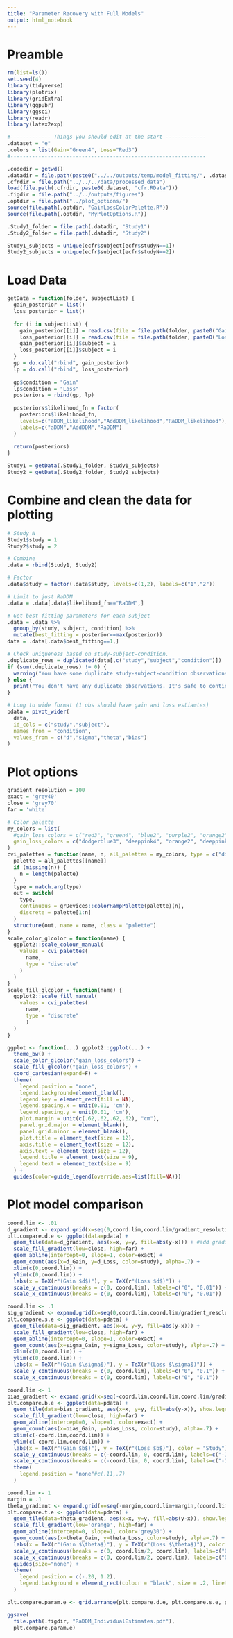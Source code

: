 ```yaml
---
title: "Parameter Recovery with Full Models"
output: html_notebook
---
```


# Preamble

```r
rm(list=ls())
set.seed(4)
library(tidyverse)
library(plotrix)
library(gridExtra)
library(ggpubr)
library(ggsci)
library(readr)
library(latex2exp)

#------------- Things you should edit at the start -------------
.dataset = "e"
.colors = list(Gain="Green4", Loss="Red3")
#---------------------------------------------------------------

.codedir = getwd()
.datadir = file.path(paste0("../../outputs/temp/model_fitting/", .dataset))
.cfrdir = file.path("../../../data/processed_data")
load(file.path(.cfrdir, paste0(.dataset, "cfr.RData")))
.figdir = file.path("../../outputs/figures")
.optdir = file.path("../plot_options/")
source(file.path(.optdir, "GainLossColorPalette.R"))
source(file.path(.optdir, "MyPlotOptions.R"))

.Study1_folder = file.path(.datadir, "Study1")
.Study2_folder = file.path(.datadir, "Study2")

Study1_subjects = unique(ecfr$subject[ecfr$studyN==1])
Study2_subjects = unique(ecfr$subject[ecfr$studyN==2])
```

# Load Data

```r
getData = function(folder, subjectList) {
  gain_posterior = list()
  loss_posterior = list()
  
  for (i in subjectList) {
    gain_posterior[[i]] = read.csv(file = file.path(folder, paste0("Gain_modelPosteriors_", i, ".csv")))
    loss_posterior[[i]] = read.csv(file = file.path(folder, paste0("Loss_modelPosteriors_", i, ".csv")))
    gain_posterior[[i]]$subject = i
    loss_posterior[[i]]$subject = i
  }
  gp = do.call("rbind", gain_posterior)
  lp = do.call("rbind", loss_posterior)
  
  gp$condition = "Gain"
  lp$condition = "Loss"
  posteriors = rbind(gp, lp)
  
  posteriors$likelihood_fn = factor(
    posteriors$likelihood_fn,
    levels=c("aDDM_likelihood","AddDDM_likelihood","RaDDM_likelihood"),
    labels=c("aDDM","AddDDM","RaDDM")
  )
  
  return(posteriors)
}

Study1 = getData(.Study1_folder, Study1_subjects)
Study2 = getData(.Study2_folder, Study2_subjects)
```

# Combine and clean the data for plotting

```r
# Study N
Study1$study = 1
Study2$study = 2

# Combine
.data = rbind(Study1, Study2)

# Factor
.data$study = factor(.data$study, levels=c(1,2), labels=c("1","2"))

# Limit to just RaDDM
.data = .data[.data$likelihood_fn=="RaDDM",]

# Get best fitting parameters for each subject
.data = .data %>%
  group_by(study, subject, condition) %>%
  mutate(best_fitting = posterior==max(posterior))
data = .data[.data$best_fitting==1,]

# Check uniqueness based on study-subject-condition.
.duplicate_rows = duplicated(data[,c("study","subject","condition")]) | duplicated(data[,c("study","subject","condition")], fromLast=T)
if (sum(.duplicate_rows) != 0) {
  warning("You have some duplicate study-subject-condition observations.")  
} else {
  print("You don't have any duplicate observations. It's safe to continue!")
}

# Long to wide format (1 obs should have gain and loss estiamtes)
pdata = pivot_wider(
  data, 
  id_cols = c("study","subject"), 
  names_from = "condition", 
  values_from = c("d","sigma","theta","bias")
)
```

# Plot options

```r
gradient_resolution = 100
exact = 'grey40'
close = 'grey70'
far = 'white'

# Color palette
my_colors = list(
  #gain_loss_colors = c("red3", "green4", "blue2", "purple2", "orange2", "deeppink", "cyan3", "bisque3")
  gain_loss_colors = c("dodgerblue3", "deeppink4", "orange2", "deeppink", "blue2", "bisque3")
)
cvi_palettes = function(name, n, all_palettes = my_colors, type = c("discrete", "continuous")) {
  palette = all_palettes[[name]]
  if (missing(n)) {
    n = length(palette)
  }
  type = match.arg(type)
  out = switch(
    type,
    continuous = grDevices::colorRampPalette(palette)(n),
    discrete = palette[1:n]
  )
  structure(out, name = name, class = "palette")
}
scale_color_glcolor = function(name) {
  ggplot2::scale_colour_manual(
    values = cvi_palettes(
      name,
      type = "discrete"
    )
  )
}
scale_fill_glcolor = function(name) {
  ggplot2::scale_fill_manual(
    values = cvi_palettes(
      name,
      type = "discrete"
      )
  )
}

ggplot <- function(...) ggplot2::ggplot(...) + 
  theme_bw() +
  scale_color_glcolor("gain_loss_colors") +
  scale_fill_glcolor("gain_loss_colors") +
  coord_cartesian(expand=F) +
  theme(
    legend.position = "none",
    legend.background=element_blank(),
    legend.key = element_rect(fill = NA),
    legend.spacing.x = unit(0.01, 'cm'),
    legend.spacing.y = unit(0.01, 'cm'),
    plot.margin = unit(c(.62,.62,.62,.62), "cm"),
    panel.grid.major = element_blank(),
    panel.grid.minor = element_blank(),
    plot.title = element_text(size = 12),
    axis.title = element_text(size = 12),
    axis.text = element_text(size = 12),
    legend.title = element_text(size = 9),
    legend.text = element_text(size = 9)
  ) +
  guides(color=guide_legend(override.aes=list(fill=NA)))
```


# Plot model comparison

```r
coord.lim <- .01
d_gradient <- expand.grid(x=seq(0,coord.lim,coord.lim/gradient_resolution), y=seq(0,coord.lim,coord.lim/gradient_resolution))
plt.compare.d.e <- ggplot(data=pdata) +
  geom_tile(data=d_gradient, aes(x=x, y=y, fill=abs(y-x))) + #add gradient background
  scale_fill_gradient(low=close, high=far) +
  geom_abline(intercept=0, slope=1, color=exact) +
  geom_count(aes(x=d_Gain, y=d_Loss, color=study), alpha=.7) +
  xlim(c(0,coord.lim)) +
  ylim(c(0,coord.lim)) +
  labs(x = TeX(r"(Gain $d$)"), y = TeX(r"(Loss $d$)")) +
  scale_y_continuous(breaks = c(0, coord.lim), labels=c("0", "0.01")) +
  scale_x_continuous(breaks = c(0, coord.lim), labels=c("0", "0.01"))  

coord.lim <- .1
sig_gradient <- expand.grid(x=seq(0,coord.lim,coord.lim/gradient_resolution), y=seq(0,coord.lim,coord.lim/gradient_resolution))
plt.compare.s.e <- ggplot(data=pdata) +
  geom_tile(data=sig_gradient, aes(x=x, y=y, fill=abs(y-x))) +
  scale_fill_gradient(low=close, high=far) +
  geom_abline(intercept=0, slope=1, color=exact) +
  geom_count(aes(x=sigma_Gain, y=sigma_Loss, color=study), alpha=.7) +
  xlim(c(0,coord.lim)) +
  ylim(c(0,coord.lim)) +
  labs(x = TeX(r"(Gain $\sigma$)"), y = TeX(r"(Loss $\sigma$)")) +
  scale_y_continuous(breaks = c(0, coord.lim), labels=c("0", "0.1")) +
  scale_x_continuous(breaks = c(0, coord.lim), labels=c("0", "0.1")) 

coord.lim <- 1
bias_gradient <- expand.grid(x=seq(-coord.lim,coord.lim,coord.lim/gradient_resolution), y=seq(-coord.lim,coord.lim,coord.lim/gradient_resolution))
plt.compare.b.e <- ggplot(data=pdata) +
  geom_tile(data=bias_gradient, aes(x=x, y=y, fill=abs(y-x)), show.legend=F) +
  scale_fill_gradient(low=close, high=far) +
  geom_abline(intercept=0, slope=1, color=exact) +
  geom_count(aes(x=bias_Gain, y=bias_Loss, color=study), alpha=.7) +
  xlim(c(-coord.lim,coord.lim)) +
  ylim(c(-coord.lim,coord.lim)) +
  labs(x = TeX(r"(Gain $b$)"), y = TeX(r"(Loss $b$)"), color = "Study") +
  scale_y_continuous(breaks = c(-coord.lim, 0, coord.lim), labels=c("-1.0", "0.0", "1.0")) +
  scale_x_continuous(breaks = c(-coord.lim, 0, coord.lim), labels=c("-1.0", "0.0", "1.0")) +
  theme(
    legend.position = "none"#c(.11,.7)
  )

coord.lim <- 1
margin = .1
theta_gradient <- expand.grid(x=seq(-margin,coord.lim+margin,(coord.lim+2*margin)/gradient_resolution), y=seq(-margin,coord.lim+margin,(coord.lim+2*margin)/gradient_resolution))
plt.compare.t.e <- ggplot(data=pdata) +
  geom_tile(data=theta_gradient, aes(x=x, y=y, fill=abs(y-x)), show.legend = F) +
  scale_fill_gradient(low='orange', high=far) +
  geom_abline(intercept=0, slope=1, color='grey30') +
  geom_count(aes(x=theta_Gain, y=theta_Loss, color=study), alpha=.7) +
  labs(x = TeX(r"(Gain $\theta$)"), y = TeX(r"(Loss $\theta$)"), color = "Study") +
  scale_y_continuous(breaks = c(0, coord.lim/2, coord.lim), labels=c("0", "0.5", "1")) +
  scale_x_continuous(breaks = c(0, coord.lim/2, coord.lim), labels=c("0", "0.5", "1")) +
  guides(size="none") + 
  theme(
    legend.position = c(-.20, 1.2),
    legend.background = element_rect(colour = "black", size = .2, linetype = "solid")
  ) 

plt.compare.param.e <- grid.arrange(plt.compare.d.e, plt.compare.s.e, plt.compare.b.e, plt.compare.t.e, nrow=2)

ggsave(
  file.path(.figdir, "RaDDM_IndividualEstimates.pdf"), 
  plt.compare.param.e)
```

